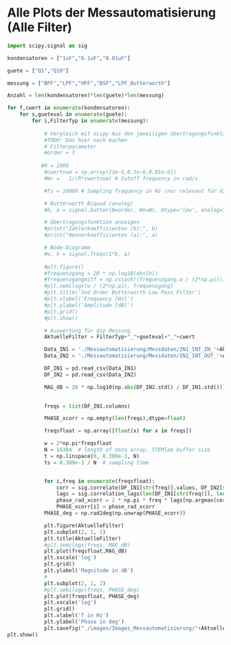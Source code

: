 # Alle Plots der Messautomatisierung (Alle Filter)

```python
import scipy.signal as sig

kondensatoren = ["1uF","0.1uF","0.01uF"]

guete = ["Q1","Q10"]

messung = ["BPF","LPF","HPF","BSF","LPF_Butterworth"]

Anzahl = len(kondensatoren)*len(guete)*len(messung)

for f,cwert in enumerate(kondensatoren):
    for s,gueteval in enumerate(guete):
        for i,FilterTyp in enumerate(messung):
            
            # Vergleich mit scipy Aus den jeweiligen übertragungsfunktionen
            #TODO: Das hier noch machen
            # Filterparameter
            #order = 3
            
           #R = 1000
            #cwertnum = np.array([1e-6,0.1e-6,0.01e-6])
            #Wc =   1/(R*cwertnum) # Cutoff frequency in rad/s

            #fs = 10000 # Sampling frequency in Hz (nur relevant für digital)

            # Butterworth Biquad (analog)
            #b, a = signal.butter(N=order, Wn=Wc, btype='low', analog=True)

            # Übertragungsfunktion anzeigen
            #print("Zählerkoeffizienten (b):", b)
            #print("Nennerkoeffizienten (a):", a)

            # Bode-Diagramm
            #w, h = signal.freqs(1*b, a)
            
            #plt.figure()
            #frequenzgang = 20 * np.log10(abs(h))
            #frequenzgangmitf = np.vstack((frequenzgang,w / (2*np.pi)))
            #plt.semilogx(w / (2*np.pi), frequenzgang)
            #plt.title('3nd Order Butterworth Low Pass Filter')
            #plt.xlabel('Frequency [Hz]')
            #plt.ylabel('Amplitude [dB]')
            #plt.grid()
            #plt.show()

            # Auswertung für die Messung
            AktuelleFilter = FilterTyp+"_"+gueteval+"_"+cwert

            Data_IN1 = './Messautomatisierung/Messdaten/IN1_INT_IN_'+AktuelleFilter+".csv"
            Data_IN2 = './Messautomatisierung/Messdaten/IN2_INT_OUT_'+AktuelleFilter+".csv"

            DF_IN1 = pd.read_csv(Data_IN1)
            DF_IN2 = pd.read_csv(Data_IN2)

            MAG_dB = 20 * np.log10(np.abs(DF_IN2.std() / DF_IN1.std()))

            
            freqs = list(DF_IN1.columns)

            PHASE_xcorr = np.empty(len(freqs),dtype=float)

            freqsfloat = np.array([float(x) for x in freqs])

            w = 2*np.pi*freqsfloat
            N = 16384  # length of data array, STEMlab buffer size
            t = np.linspace(0, 8.389e-3, N)
            ts = 8.389e-3 / N  # sampling time


            for i,freq in enumerate(freqsfloat):
                corr = sig.correlate(DF_IN1[str(freq)].values, DF_IN2[str(freq)],method="fft")
                lags = sig.correlation_lags(len(DF_IN1[str(freq)]), len(DF_IN2[str(freq)]))
                phase_rad_xcorr = 2 * np.pi * freq * lags[np.argmax(corr)] * ts
                PHASE_xcorr[i] = phase_rad_xcorr
            PHASE_deg = np.rad2deg(np.unwrap(PHASE_xcorr))

            plt.figure(AktuelleFilter)
            plt.subplot(2, 1, 1)
            plt.title(AktuelleFilter)
            #plt.semilogx(freqs, MAG_dB)
            plt.plot(freqsfloat,MAG_dB)
            plt.xscale('log')
            plt.grid()
            plt.ylabel('Magnitude in dB')
            #
            plt.subplot(2, 1, 2)
            #plt.semilogx(freqs, PHASE_deg)
            plt.plot(freqsfloat, PHASE_deg)
            plt.xscale('log')
            plt.grid()
            plt.xlabel('f in Hz')
            plt.ylabel('Phase in deg')
            plt.savefig("./images/Images_Messautomatisierung/"+AktuelleFilter+".png")
plt.show()
```